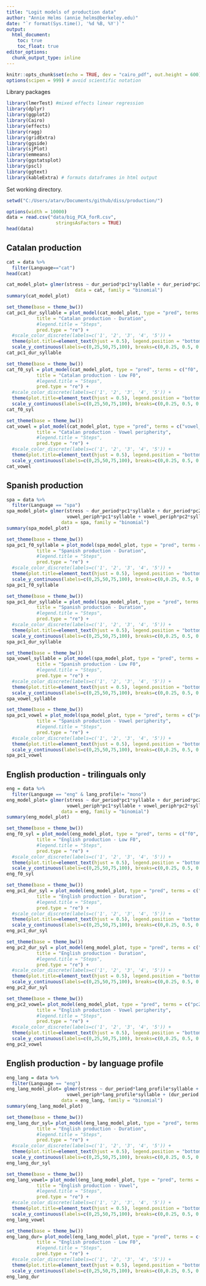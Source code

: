 ```yaml
---
title: "Logit models of production data"
author: "Annie Helms (annie_helms@berkeley.edu)"
date: "`r format(Sys.time(), '%d %B, %Y')`"
output:
  html_document:
    toc: true
    toc_float: true
editor_options: 
  chunk_output_type: inline
---
```


```r
knitr::opts_chunk$set(echo = TRUE, dev = "cairo_pdf", out.height = 600)
options(scipen = 999) # avoid scientific notation
```

Library packages

```r
library(lmerTest) #mixed effects linear regression
library(dplyr)
library(ggplot2)
library(Cairo)
library(effects)
library(ragg)
library(gridExtra)
library(ggside)
library(sjPlot)
library(emmeans)
library(ggstatsplot)
library(pscl)
library(ggtext)
library(kableExtra) # formats dataframes in html output
```

Set working directory.

```r
setwd("C:/Users/atarv/Documents/github/diss/production/")
```


```r
options(width = 10000)
data = read.csv("data/big_PCA_forR.csv", 
                  stringsAsFactors = TRUE)
head(data)
```

## Catalan production

```r
cat = data %>%
  filter(Language=="cat")
head(cat)

```

```r
cat_model_plot= glmer(stress ~ dur_period*pc1*syllable + dur_period*pc2*syllable + f0*pc1*syllable + f0*pc2*syllable + vowel_periph*pc1*syllable + vowel_periph*pc2*syllable + (dur_period * syllable + f0 * syllable + vowel_periph * syllable|partID),
                         data = cat, family = "binomial")
summary(cat_model_plot)
```


```r
set_theme(base = theme_bw())
cat_pc1_dur_syllable = plot_model(cat_model_plot, type = "pred", terms = c("pc1 [all]", "dur_period", "syllable"), axis.title = c("Principal Component 1", "% stressed"),
           title = "Catalan production - Duration",
           #legend.title = "Steps",
           pred.type = "re") +
  #scale_color_discrete(labels=c('1', '2', '3', '4', '5')) +
  theme(plot.title=element_text(hjust = 0.5), legend.position = "bottom") +
  scale_y_continuous(labels=c(0,25,50,75,100), breaks=c(0,0.25, 0.5, 0.75, 1), limits = c(0,1))
cat_pc1_dur_syllable
```


```r
set_theme(base = theme_bw())
cat_f0_syl = plot_model(cat_model_plot, type = "pred", terms = c("f0", "syllable"), axis.title = c("Low F0", "% stressed"),
           title = "Catalan production - Low F0",
           #legend.title = "Steps",
           pred.type = "re") +
  #scale_color_discrete(labels=c('1', '2', '3', '4', '5')) +
  theme(plot.title=element_text(hjust = 0.5), legend.position = "bottom") +
  scale_y_continuous(labels=c(0,25,50,75,100), breaks=c(0,0.25, 0.5, 0.75, 1), limits = c(0,1))
cat_f0_syl
```


```r
set_theme(base = theme_bw())
cat_vowel = plot_model(cat_model_plot, type = "pred", terms = c("vowel_periph", "syllable"), axis.title = c("Vowel peripherity", "% stressed"),
           title = "Catalan production - Vowel peripherity",
           #legend.title = "Steps",
           pred.type = "re") +
  #scale_color_discrete(labels=c('1', '2', '3', '4', '5')) +
  theme(plot.title=element_text(hjust = 0.5), legend.position = "bottom") +
  scale_y_continuous(labels=c(0,25,50,75,100), breaks=c(0,0.25, 0.5, 0.75, 1), limits = c(0,1))
cat_vowel
```

## Spanish production

```r
spa = data %>%
  filter(Language == "spa")
spa_model_plot= glmer(stress ~ dur_period*pc1*syllable + dur_period*pc2*syllable + f0*pc1*syllable + f0*pc2*syllable +
                      vowel_periph*pc1*syllable + vowel_periph*pc2*syllable+ (dur_period * syllable + f0 * syllable + vowel_periph * syllable|partID),
                    data = spa, family = "binomial")
summary(spa_model_plot)
```

```r
set_theme(base = theme_bw())
spa_pc1_f0_syllable = plot_model(spa_model_plot, type = "pred", terms = c("pc1 [all]", "dur_period", "syllable"), axis.title = c("Principal Component 1", "% stressed"),
           title = "Spanish production - Duration",
           #legend.title = "Steps",
           pred.type = "re") +
  #scale_color_discrete(labels=c('1', '2', '3', '4', '5')) +
  theme(plot.title=element_text(hjust = 0.5), legend.position = "bottom") +
  scale_y_continuous(labels=c(0,25,50,75,100), breaks=c(0,0.25, 0.5, 0.75, 1), limits = c(0,1))
spa_pc1_f0_syllable
```

```r
set_theme(base = theme_bw())
spa_pc1_dur_syllable = plot_model(spa_model_plot, type = "pred", terms = c("pc1 [all]", "dur_period"), axis.title = c("Principal Component 1", "% stressed"),
           title = "Spanish production - Duration",
           #legend.title = "Steps",
           pred.type = "re") +
  #scale_color_discrete(labels=c('1', '2', '3', '4', '5')) +
  theme(plot.title=element_text(hjust = 0.5), legend.position = "bottom") +
  scale_y_continuous(labels=c(0,25,50,75,100), breaks=c(0,0.25, 0.5, 0.75, 1), limits = c(0,1))
spa_pc1_dur_syllable
```

```r
set_theme(base = theme_bw())
spa_vowel_syllable = plot_model(spa_model_plot, type = "pred", terms = c("f0", "syllable"), axis.title = c("Low F0", "% stressed"),
           title = "Spanish production - Low F0",
           #legend.title = "Steps",
           pred.type = "re") +
  #scale_color_discrete(labels=c('1', '2', '3', '4', '5')) +
  theme(plot.title=element_text(hjust = 0.5), legend.position = "bottom") +
  scale_y_continuous(labels=c(0,25,50,75,100), breaks=c(0,0.25, 0.5, 0.75, 1), limits = c(0,1))
spa_vowel_syllable
```

```r
set_theme(base = theme_bw())
spa_pc1_vowel = plot_model(spa_model_plot, type = "pred", terms = c("pc1 [all]", "vowel_periph"), axis.title = c("Principal Component 1", "% stressed"),
           title = "Spanish production - Vowel peripherity",
           #legend.title = "Steps",
           pred.type = "re") +
  #scale_color_discrete(labels=c('1', '2', '3', '4', '5')) +
  theme(plot.title=element_text(hjust = 0.5), legend.position = "bottom") +
  scale_y_continuous(labels=c(0,25,50,75,100), breaks=c(0,0.25, 0.5, 0.75, 1), limits = c(0,1))
spa_pc1_vowel
```

## English production - trilinguals only

```r
eng = data %>%
  filter(Language == "eng" & lang_profile!= "mono")
eng_model_plot= glmer(stress ~ dur_period*pc1*syllable + dur_period*pc2*syllable + f0*pc1*syllable + f0*pc2*syllable +
                      vowel_periph*pc1*syllable + vowel_periph*pc2*syllable+ (dur_period * syllable + f0 * syllable + vowel_periph * syllable|partID),
                    data = eng, family = "binomial")
summary(eng_model_plot)
```

```r
set_theme(base = theme_bw())
eng_f0_syl = plot_model(eng_model_plot, type = "pred", terms = c("f0", "syllable"), axis.title = c("Low F0", "% stressed"),
           title = "English production - Low F0",
           #legend.title = "Steps",
           pred.type = "re") +
  #scale_color_discrete(labels=c('1', '2', '3', '4', '5')) +
  theme(plot.title=element_text(hjust = 0.5), legend.position = "bottom") +
  scale_y_continuous(labels=c(0,25,50,75,100), breaks=c(0,0.25, 0.5, 0.75, 1), limits = c(0,1))
eng_f0_syl
```

```r
set_theme(base = theme_bw())
eng_pc1_dur_syl = plot_model(eng_model_plot, type = "pred", terms = c("pc1 [all]", "dur_period", "syllable"), axis.title = c("Principal Component 1", "% stressed"),
           title = "English production - Duration",
           #legend.title = "Steps",
           pred.type = "re") +
  #scale_color_discrete(labels=c('1', '2', '3', '4', '5')) +
  theme(plot.title=element_text(hjust = 0.5), legend.position = "bottom") +
  scale_y_continuous(labels=c(0,25,50,75,100), breaks=c(0,0.25, 0.5, 0.75, 1), limits = c(0,1))
eng_pc1_dur_syl
```

```r
set_theme(base = theme_bw())
eng_pc2_dur_syl = plot_model(eng_model_plot, type = "pred", terms = c("pc2 [all]", "dur_period", "syllable"), axis.title = c("Principal Component 2", "% stressed"),
           title = "English production - Duration",
           #legend.title = "Steps",
           pred.type = "re") +
  #scale_color_discrete(labels=c('1', '2', '3', '4', '5')) +
  theme(plot.title=element_text(hjust = 0.5), legend.position = "bottom") +
  scale_y_continuous(labels=c(0,25,50,75,100), breaks=c(0,0.25, 0.5, 0.75, 1), limits = c(0,1))
eng_pc2_dur_syl
```

```r
set_theme(base = theme_bw())
eng_pc2_vowel= plot_model(eng_model_plot, type = "pred", terms = c("pc2 [all]", "vowel_periph"), axis.title = c("Principal Component 2", "% stressed"),
           title = "English production - Vowel peripherity",
           #legend.title = "Steps",
           pred.type = "re") +
  #scale_color_discrete(labels=c('1', '2', '3', '4', '5')) +
  theme(plot.title=element_text(hjust = 0.5), legend.position = "bottom") +
  scale_y_continuous(labels=c(0,25,50,75,100), breaks=c(0,0.25, 0.5, 0.75, 1), limits = c(0,1))
eng_pc2_vowel
```

## English production - by language profile

```r
eng_lang = data %>%
  filter(Language == "eng")
eng_lang_model_plot= glmer(stress ~ dur_period*lang_profile*syllable + f0*lang_profile*syllable +
                      vowel_periph*lang_profile*syllable + (dur_period * syllable + f0 * syllable + vowel_periph * syllable|partID),
                    data = eng_lang, family = "binomial")
summary(eng_lang_model_plot)
```

```r
set_theme(base = theme_bw())
eng_lang_dur_syl= plot_model(eng_lang_model_plot, type = "pred", terms = c("dur_period", "lang_profile", "syllable"), axis.title = c("Duration", "% stressed"),
           title = "English production - Duration",
           #legend.title = "Steps",
           pred.type = "re") +
  #scale_color_discrete(labels=c('1', '2', '3', '4', '5')) +
  theme(plot.title=element_text(hjust = 0.5), legend.position = "bottom") +
  scale_y_continuous(labels=c(0,25,50,75,100), breaks=c(0,0.25, 0.5, 0.75, 1), limits = c(0,1))
eng_lang_dur_syl
```

```r
set_theme(base = theme_bw())
eng_lang_vowel= plot_model(eng_lang_model_plot, type = "pred", terms = c("vowel_periph", "lang_profile"), axis.title = c("Vowel peripherity", "% stressed"),
           title = "English production - Vowel",
           #legend.title = "Steps",
           pred.type = "re") +
  #scale_color_discrete(labels=c('1', '2', '3', '4', '5')) +
  theme(plot.title=element_text(hjust = 0.5), legend.position = "bottom") +
  scale_y_continuous(labels=c(0,25,50,75,100), breaks=c(0,0.25, 0.5, 0.75, 1), limits = c(0,1))
eng_lang_vowel
```

```r
set_theme(base = theme_bw())
eng_lang_dur= plot_model(eng_lang_model_plot, type = "pred", terms = c("f0", "syllable"), axis.title = c("Low F0", "% stressed"),
           title = "English production - Low F0",
           #legend.title = "Steps",
           pred.type = "re") +
  #scale_color_discrete(labels=c('1', '2', '3', '4', '5')) +
  theme(plot.title=element_text(hjust = 0.5), legend.position = "bottom") +
  scale_y_continuous(labels=c(0,25,50,75,100), breaks=c(0,0.25, 0.5, 0.75, 1), limits = c(0,1))
eng_lang_dur
```
































